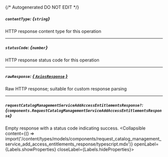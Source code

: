 {/* Autogenerated DO NOT EDIT  */}

##### `contentType`: *{`string`}*
HTTP response content type for this operation

---
##### `statusCode`: *{`number`}*
HTTP response status code for this operation

---
##### `rawResponse`: [*{ `AxiosResponse` }*](https://axios-http.com/docs/res_schema)
Raw HTTP response; suitable for custom response parsing

---
##### `requestCatalogManagementServiceAddAccessEntitlementsResponse?`: *{`components.RequestCatalogManagementServiceAddAccessEntitlementsResponse`}*
Empty response with a status code indicating success.
<Collapsible content={() => import('/content/types/models/components/request_catalog_management_service_add_access_entitlements_response/typescript.mdx')} openLabel={Labels.showProperties} closeLabel={Labels.hideProperties}>
</Collapsible>


